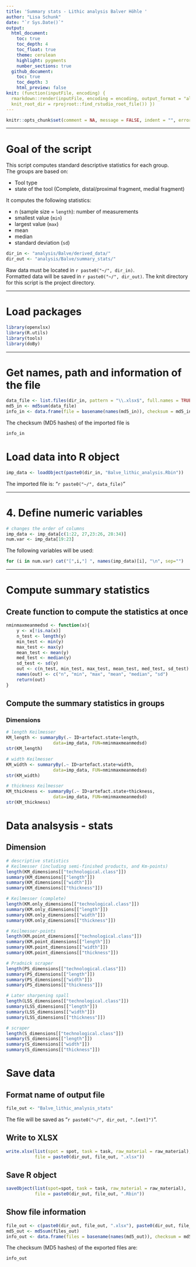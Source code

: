 ```yaml
---
title: 'Summary stats - Lithic analysis Balver Höhle '
author: "Lisa Schunk"
date: "`r Sys.Date()`"
output:
  html_document:
    toc: true
    toc_depth: 4
    toc_float: true
    theme: cerulean
    highlight: pygments
    number_sections: true
  github_document: 
    toc: true
    toc_depth: 3
    html_preview: false
knit: (function(inputFile, encoding) {
  rmarkdown::render(inputFile, encoding = encoding, output_format = "all", 
  knit_root_dir = rprojroot::find_rstudio_root_file()) })
---
```



```r
knitr::opts_chunk$set(comment = NA, message = FALSE, indent = "", error = TRUE)
```

---


# Goal of the script
This script computes standard descriptive statistics for each group.  
The groups are based on:

* Tool type 
+ state of the tool (Complete, distal/proximal fragment, medial fragment)



It computes the following statistics:  

* n (sample size = `length`): number of measurements  
* smallest value (`min`)  
* largest value (`max`)
* mean  
* median  
* standard deviation (`sd`)

```r
dir_in <- "analysis/Balve/derived_data/"
dir_out <- "analysis/Balve/summary_stats/"
```

Raw data must be located in `r paste0("~/", dir_in)`.  
Formatted data will be saved in `r paste0("~/", dir_out)`.
The knit directory for this script is the project directory.

---


# Load packages
```r
library(openxlsx)
library(R.utils)
library(tools)
library(doBy)
```

---


# Get names, path and information of the file 
```r
data_file <- list.files(dir_in, pattern = "\\.xlsx$", full.names = TRUE)
md5_in <- md5sum(data_file)
info_in <- data.frame(file = basename(names(md5_in)), checksum = md5_in, row.names = NULL)
```


The checksum (MD5 hashes) of the imported file is  
```r
info_in
```

# Load data into R object
```r
imp_data <- loadObject(paste0(dir_in, "Balve_lithic_analysis.Rbin"))
```

The imported file is: "`r paste0("~/", data_file)`"  

---

# 4. Define numeric variables
```r
# changes the order of columns 
imp_data <- imp_data[c(1:22, 27,23:26, 28:34)]
num.var <- imp_data[19:23] 
```

The following variables will be used: 

```r
for (i in num.var) cat("[",i,"] ", names(imp_data)[i], "\n", sep="")
```

---


# Compute summary statistics
## Create function to compute the statistics at once
```r
nminmaxmeanmedsd <- function(x){
	y <- x[!is.na(x)]
	n_test <- length(y)
	min_test <- min(y)
	max_test <- max(y)
	mean_test <- mean(y)
 	med_test <- median(y)
 	sd_test <- sd(y)
 	out <- c(n_test, min_test, max_test, mean_test, med_test, sd_test)
 	names(out) <- c("n", "min", "max", "mean", "median", "sd")
 	return(out)
}
```

##  Compute the summary statistics in groups
### Dimensions
```r
# length Keilmesser 
KM_length <- summaryBy(.~ ID+artefact.state+length, 
                  data=imp_data, FUN=nminmaxmeanmedsd)
str(KM_length)

# width Keilmesser 
KM_width <- summaryBy(.~ ID+artefact.state+width, 
                  data=imp_data, FUN=nminmaxmeanmedsd)
str(KM_width)

# thickness Keilmesser 
KM_thickness <- summaryBy(.~ ID+artefact.state+thickness, 
                  data=imp_data, FUN=nminmaxmeanmedsd)
str(KM_thickness)
```

# Data analsysis - stats  
## Dimension
```r
# descriptive statistics 
# Keilmesser (including semi-finished products, and Km-points)
length(KM_dimensions[["technological.class"]])
summary(KM_dimensions[["length"]])
summary(KM_dimensions[["width"]])
summary(KM_dimensions[["thickness"]])

# Keilmesser (complete)
length(KM.only_dimensions[["technological.class"]])
summary(KM.only_dimensions[["length"]])
summary(KM.only_dimensions[["width"]])
summary(KM.only_dimensions[["thickness"]])

# Keilmesser-points
length(KM.point_dimensions[["technological.class"]])
summary(KM.point_dimensions[["length"]])
summary(KM.point_dimensions[["width"]])
summary(KM.point_dimensions[["thickness"]])

# Pradnick scraper
length(PS_dimensions[["technological.class"]])
summary(PS_dimensions[["length"]])
summary(PS_dimensions[["width"]])
summary(PS_dimensions[["thickness"]])

# Later sharpening spall
length(LSS_dimensions[["technological.class"]])
summary(LSS_dimensions[["length"]])
summary(LSS_dimensions[["width"]])
summary(LSS_dimensions[["thickness"]])

# scraper 
length(S_dimensions[["technological.class"]])
summary(S_dimensions[["length"]])
summary(S_dimensions[["width"]])
summary(S_dimensions[["thickness"]]) 


```

# Save data
## Format name of output file
```r
file_out <- "Balve_lithic_analysis_stats"
```
The file will be saved as "`r paste0("~/", dir_out, ".[ext]")`".


## Write to XLSX
```r
write.xlsx(list(spot = spot, task = task, raw_material = raw_material), 
           file = paste0(dir_out, file_out, ".xlsx"))
```


## Save R object
```r
saveObject(list(spot=spot, task = task, raw_material = raw_material), 
           file = paste0(dir_out, file_out, ".Rbin"))
```


## Show file information
```r
file_out <- c(paste0(dir_out, file_out, ".xlsx"), paste0(dir_out, file_out, ".Rbin"))
md5_out <- md5sum(files_out)
info_out <- data.frame(files = basename(names(md5_out)), checksum = md5_out, row.names = NULL)
```

The checksum (MD5 hashes) of the exported files are:  
```r
info_out
```
